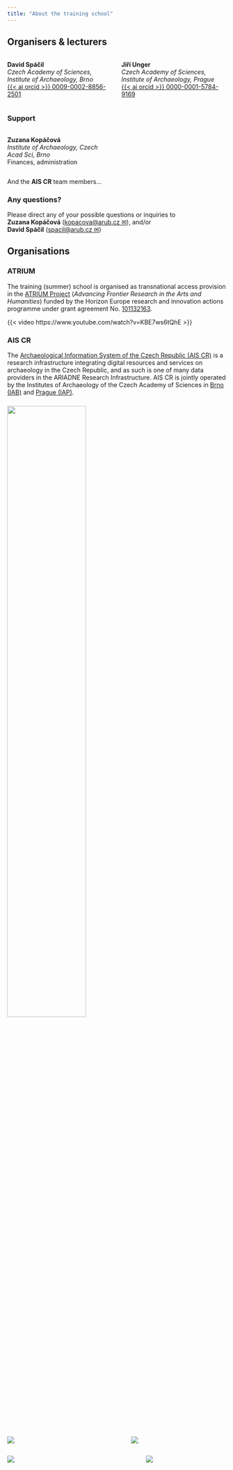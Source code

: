 ```yaml
---
title: "About the training school"
---
```


## Organisers & lecturers

:::: {.columns}
::: {.column width=50%}

**David Spáčil**  
*Czech Academy of Sciences, Institute of Archaeology, Brno*  
[{{< ai orcid >}} 0009-0002-8856-2501](https://orcid.org/0009-0002-8856-2501)


:::
::: {.column width=50%}

**Jiří Unger**  
*Czech Academy of Sciences, Institute of Archaeology, Prague*  
[{{< ai orcid >}} 0000-0001-5784-9169](https://orcid.org/0000-0001-5784-9169)

:::
::::

### Support

:::: {.columns}
::: {.column width=50%}

**Zuzana Kopáčová**  
*Institute of Archaeology, Czech Acad Sci, Brno*  
Finances, administration

:::
::: {.column width=50%}


:::
::::

And the **AIS CR** team members...

### Any questions?

Please direct any of your possible questions or inquiries to  
**Zuzana Kopáčová** ([kopacova@arub.cz &#9993;](mailto:kopacova@arub.cz)), and/or  
**David Spáčil** ([spacil@arub.cz &#9993;](mailto:spacil@arub.cz))


## Organisations

### ATRIUM

::::{.justify}

The training (summer) school is organised as transnational access provision in the [ATRIUM Project](https://atrium-research.eu/){.external} (*Advancing Frontier Research in the Arts and Humanities*) funded by the Horizon Europe research and innovation actions programme under grant agreement No. [101132163](https://cordis.europa.eu/project/id/101132163){.external}.

::::

{{< video https://www.youtube.com/watch?v=KBE7ws6tQhE >}}


<!--### ARIADNE 

[ARIADNE Research Infrastructure](https://www.ariadne-research-infrastructure.eu/){.external} is a non-profit organisation that aggregates, integrates, and provides access to over 4 million archaeological data resources. 
Access is facilitated through the comprehensive data catalogue [ARIADNE Portal](https://portal.ariadne-infrastructure.eu/){.external} (see the short video below for more details) and directly through a SPARQL endpoint to the linked-open data triple store, the ARIADNE Knowledge Base.

One of the goals of the training school is to enable *programmatic* access to these resources by introducing the basics of knowledge representation in the triple store, explaining the ARIADNE [AO-Cat Ontology](https://zenodo.org/doi/10.5281/zenodo.7818374){.external}, and providing training in building SPARQL queries.

{{< video https://vimeo.com/1015562684 >}}

-->
### AIS CR 

::::{.justify}

The [Archaeological Information System of the Czech Republic (AIS CR)](https://www.aiscr.cz/en/){.external} is a research infrastructure integrating digital resources and services on archaeology in the Czech Republic, and as such is one of many data providers in the ARIADNE Research Infrastructure. 
AIS CR is jointly operated by the Institutes of Archaeology of the Czech Academy of Sciences in [Brno (IAB)](https://www.arub.cz/){.external} and [Prague (IAP)](https://www.arup.cas.cz/){.external}.

::::


### 

[![](figs/Clay.png){fig-align="center" width=60%}](https://atrium-research.eu)

:::: {.columns}
::: {.column width=40%}
[![](figs/aiscr.png)](https://www.aiscr.cz/en/)
:::
::: {.column width=10%}
:::
::: {.column width=45%}
[![](figs/ariadne.png)](https://www.ariadne-research-infrastructure.eu/)
:::
::::


:::: {.columns}
::: {.column width=50%}
[![](figs/arub.png)](https://www.arub.cz/)
:::
::: {.column width=10%}
:::
::: {.column width=40%}
![](figs/eu.png)
:::
::::
